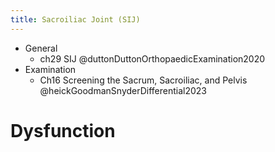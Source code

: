 ```yaml
---
title: Sacroiliac Joint (SIJ)
---
```


::: {.callout title="Reading list"}

- General
    - ch29 SIJ @duttonDuttonOrthopaedicExamination2020
- Examination
    - Ch16 Screening the Sacrum, Sacroiliac, and Pelvis @heickGoodmanSnyderDifferential2023

:::




# Dysfunction


